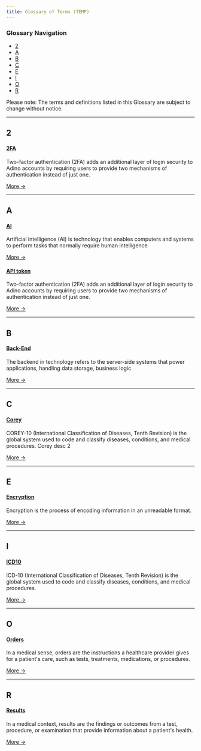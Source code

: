 ```yaml
---
title: Glossary of Terms (TEMP)
---
```


<Panel>

### Glossary Navigation

- [2](##2)
- [A](##a)
- [B](##b)
- [C](##c)
- [E](##e)
- [I](##i)
- [O](##o)
- [R](##r)

</Panel>

<Note>
Please note: The terms and definitions listed in this Glossary are subject to change without notice.
</Note>


---

## 2

#### [2FA](/terms/2fa)
Two-factor authentication (2FA) adds an additional layer of login security to Adino accounts by requiring users to provide two mechanisms of authentication instead of just one.

[More →](/terms/2fa)


---

## A

#### [AI](/terms/ai)
Artificial intelligence (AI) is technology that enables computers and systems to perform tasks that normally require human intelligence

[More →](/terms/ai)

#### [API token](/terms/api-token)
Two-factor authentication (2FA) adds an additional layer of login security to Adino accounts by requiring users to provide two mechanisms of authentication instead of just one.

[More →](/terms/api-token)


---

## B

#### [Back-End](/terms/back-end)
The backend in technology refers to the server-side systems that power applications, handling data storage, business logic

[More →](/terms/back-end)


---

## C

#### [Corey](/terms/corey)
COREY-10 (International Classification of Diseases, Tenth Revision) is the global system used to code and classify diseases, conditions, and medical procedures. Corey desc 2

[More →](/terms/corey)


---

## E

#### [Encryption](/terms/encryption)
Encryption is the process of encoding information in an unreadable format.

[More →](/terms/encryption)


---

## I

#### [ICD10](/terms/icd10)
ICD-10 (International Classification of Diseases, Tenth Revision) is the global system used to code and classify diseases, conditions, and medical procedures.

[More →](/terms/icd10)


---

## O

#### [Orders](/terms/orders)
In a medical sense, orders are the instructions a healthcare provider gives for a patient's care, such as tests, treatments, medications, or procedures.

[More →](/terms/orders)


---

## R

#### [Results](/terms/results)
In a medical context, results are the findings or outcomes from a test, procedure, or examination that provide information about a patient's health.

[More →](/terms/results)
